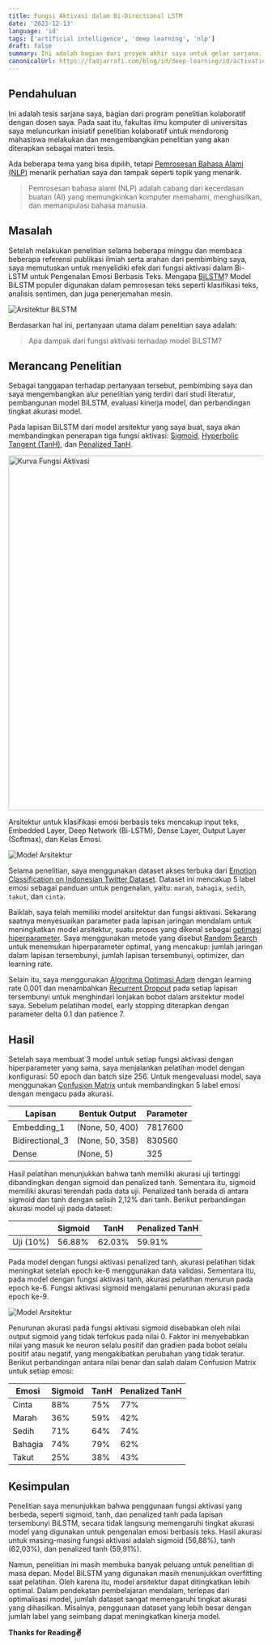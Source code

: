 ```yaml
---
title: Fungsi Aktivasi dalam Bi-Directional LSTM
date: '2023-12-13'
language: 'id'
tags: ['artificial intelligence', 'deep learning', 'nlp']
draft: false
summary: Ini adalah bagian dari proyek akhir saya untuk gelar sarjana.
canonicalUrl: https://fadjarrafi.com/blog/id/deep-learning/id/activation-function-in-deep-learning
---
```


## Pendahuluan

Ini adalah tesis sarjana saya, bagian dari program penelitian kolaboratif dengan dosen saya. Pada saat itu, fakultas ilmu komputer di universitas saya meluncurkan inisiatif penelitian kolaboratif untuk mendorong mahasiswa melakukan dan mengembangkan penelitian yang akan diterapkan sebagai materi tesis.

Ada beberapa tema yang bisa dipilih, tetapi [Pemrosesan Bahasa Alami (NLP)](https://id.wikipedia.org/wiki/Pengolahan_bahasa_alami) menarik perhatian saya dan tampak seperti topik yang menarik.

> Pemrosesan bahasa alami (NLP) adalah cabang dari kecerdasan buatan (AI) yang memungkinkan komputer memahami, menghasilkan, dan memanipulasi bahasa manusia.

## Masalah

Setelah melakukan penelitian selama beberapa minggu dan membaca beberapa referensi publikasi ilmiah serta arahan dari pembimbing saya, saya memutuskan untuk menyelidiki efek dari fungsi aktivasi dalam Bi-LSTM untuk Pengenalan Emosi Berbasis Teks. Mengapa [BiLSTM](https://www.baeldung.com/cs/bidirectional-vs-unidirectional-lstm)? Model BiLSTM populer digunakan dalam pemrosesan teks seperti klasifikasi teks, analisis sentimen, dan juga penerjemahan mesin.

![Arsitektur BiLSTM](https://www.baeldung.com/wp-content/uploads/sites/4/2022/01/bilstm-1.png)

Berdasarkan hal ini, pertanyaan utama dalam penelitian saya adalah:

> Apa dampak dari fungsi aktivasi terhadap model BiLSTM?

## Merancang Penelitian

Sebagai tanggapan terhadap pertanyaan tersebut, pembimbing saya dan saya mengembangkan alur penelitian yang terdiri dari studi literatur, pembangunan model BiLSTM, evaluasi kinerja model, dan perbandingan tingkat akurasi model.

Pada lapisan BiLSTM dari model arsitektur yang saya buat, saya akan membandingkan penerapan tiga fungsi aktivasi: [Sigmoid](https://builtin.com/machine-learning/sigmoid-activation-function), [Hyperbolic Tangent (TanH)](https://www.analyticsvidhya.com/blog/2021/04/activation-functions-and-their-derivatives-a-quick-complete-guide/#h-linear-activation-functions), dan [Penalized TanH](https://arxiv.org/pdf/1602.05980.pdf).

<div className="flex justify-center">
  <img src="/static/images/curve-activation-function.png" alt="Kurva Fungsi Aktivasi" width="700" />
</div>

Arsitektur untuk klasifikasi emosi berbasis teks mencakup input teks, Embedded Layer, Deep Network (Bi-LSTM), Dense Layer, Output Layer (Softmax), dan Kelas Emosi.

<div className="flex justify-center">
  <img src="/static/images/architecture-models.png" alt="Model Arsitektur" />
</div>

Selama penelitian, saya menggunakan dataset akses terbuka dari [Emotion Classification on Indonesian Twitter Dataset](https://github.com/meisaputri21/Indonesian-Twitter-Emotion-Dataset). Dataset ini mencakup 5 label emosi sebagai panduan untuk pengenalan, yaitu: `marah`, `bahagia`, `sedih`, `takut`, dan `cinta`.

Baiklah, saya telah memiliki model arsitektur dan fungsi aktivasi. Sekarang saatnya menyesuaikan parameter pada lapisan jaringan mendalam untuk meningkatkan model arsitektur, suatu proses yang dikenal sebagai [optimasi hiperparameter](https://en.wikipedia.org/wiki/Hyperparameter_optimization). Saya menggunakan metode yang disebut [Random Search](https://www.jmlr.org/papers/volume13/bergstra12a/bergstra12a.pdf) untuk menemukan hiperparameter optimal, yang mencakup: jumlah jaringan dalam lapisan tersembunyi, jumlah lapisan tersembunyi, optimizer, dan learning rate.

Selain itu, saya menggunakan [Algoritma Optimasi Adam](https://machinelearningmastery.com/adam-optimization-algorithm-for-deep-learning/) dengan learning rate 0.001 dan menambahkan [Recurrent Dropout](https://paperswithcode.cm/method/recurrent-dropout) pada setiap lapisan tersembunyi untuk menghindari lonjakan bobot dalam arsitektur model saya. Sebelum pelatihan model, early stopping diterapkan dengan parameter delta 0.1 dan patience 7.

## Hasil

Setelah saya membuat 3 model untuk setiap fungsi aktivasi dengan hiperparameter yang sama, saya menjalankan pelatihan model dengan konfigurasi: 50 epoch dan batch size 256. Untuk mengevaluasi model, saya menggunakan [Confusion Matrix](https://towardsdatascience.com/understanding-confusion-matrix-a9ad42dcfd62) untuk membandingkan 5 label emosi dengan mengacu pada akurasi.

| Lapisan         | Bentuk Output   | Parameter |
| --------------- | --------------- | --------- |
| Embedding_1     | (None, 50, 400) | 7817600   |
| Bidirectional_3 | (None, 50, 358) | 830560    |
| Dense           | (None, 5)       | 325       |

Hasil pelatihan menunjukkan bahwa tanh memiliki akurasi uji tertinggi dibandingkan dengan sigmoid dan penalized tanh. Sementara itu, sigmoid memiliki akurasi terendah pada data uji. Penalized tanh berada di antara sigmoid dan tanh dengan selisih 2,12% dari tanh. Berikut perbandingan akurasi model uji pada dataset:

|           | Sigmoid | TanH   | Penalized TanH |
| --------- | ------- | ------ | -------------- |
| Uji (10%) | 56.88%  | 62.03% | 59.91%         |

Pada model dengan fungsi aktivasi penalized tanh, akurasi pelatihan tidak meningkat setelah epoch ke-6 menggunakan data validasi. Sementara itu, pada model dengan fungsi aktivasi tanh, akurasi pelatihan menurun pada epoch ke-6. Fungsi aktivasi sigmoid mengalami penurunan akurasi pada epoch ke-9.

<div className="flex justify-center">
  <img src="/static/images/result-activation-function.png" alt="Model Arsitektur" />
</div>

Penurunan akurasi pada fungsi aktivasi sigmoid disebabkan oleh nilai output sigmoid yang tidak terfokus pada nilai 0. Faktor ini menyebabkan nilai yang masuk ke neuron selalu positif dan gradien pada bobot selalu positif atau negatif, yang mengakibatkan perubahan yang tidak teratur. Berikut perbandingan antara nilai benar dan salah dalam Confusion Matrix untuk setiap emosi:

| Emosi   | Sigmoid | TanH | Penalized TanH |
| ------- | ------- | ---- | -------------- |
| Cinta   | 88%     | 75%  | 77%            |
| Marah   | 36%     | 59%  | 42%            |
| Sedih   | 71%     | 64%  | 74%            |
| Bahagia | 74%     | 79%  | 62%            |
| Takut   | 25%     | 38%  | 43%            |

## Kesimpulan

Penelitian saya menunjukkan bahwa penggunaan fungsi aktivasi yang berbeda, seperti sigmoid, tanh, dan penalized tanh pada lapisan tersembunyi BiLSTM, secara tidak langsung memengaruhi tingkat akurasi model yang digunakan untuk pengenalan emosi berbasis teks. Hasil akurasi untuk masing-masing fungsi aktivasi adalah sigmoid (56,88%), tanh (62,03%), dan penalized tanh (59,91%).

Namun, penelitian ini masih membuka banyak peluang untuk penelitian di masa depan. Model BiLSTM yang digunakan masih menunjukkan overfitting saat pelatihan. Oleh karena itu, model arsitektur dapat ditingkatkan lebih optimal. Dalam pendekatan pembelajaran mendalam, terlepas dari optimalisasi model, jumlah dataset sangat memengaruhi tingkat akurasi yang dihasilkan. Misalnya, penggunaan dataset yang lebih besar dengan jumlah label yang seimbang dapat meningkatkan kinerja model.

**Thanks for Reading✌️**
